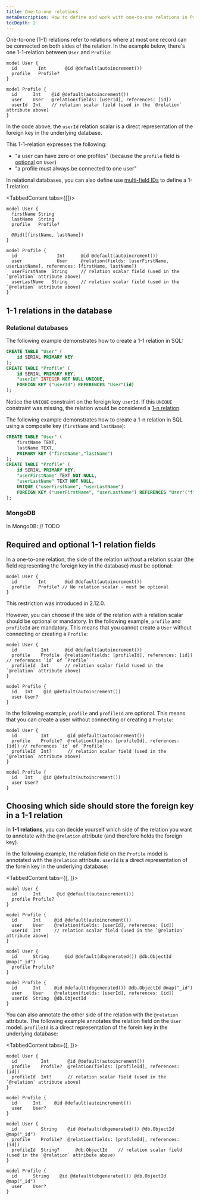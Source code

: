```yaml
---
title: One-to-one relations
metaDescription: How to define and work with one-to-one relations in Prisma.
tocDepth: 2
---
```


<TopBlock>

One-to-one (1-1) relations refer to relations where at most one record can be connected on both sides of the relation. In the example below, there's one 1-1-relation between `User` and `Profile`:

```prisma
model User {
  id        Int       @id @default(autoincrement())
  profile   Profile?
}

model Profile {
  id      Int    @id @default(autoincrement())
  user    User   @relation(fields: [userId], references: [id])
  userId  Int    // relation scalar field (used in the `@relation` attribute above)
}
```

In the code above, the `userId` relation scalar is a direct representation of the foreign key in the underlying database.

This 1-1-relation expresses the following:

- "a user can have zero or one profiles" (because the `profile` field is [optional](data-model#type-modifiers) on `User`)
- "a profile must always be connected to one user"


In relational databases, you can also define use [multi-field IDs](../../../reference/api-reference/prisma-schema-reference#id-1) to define a 1-1 relation:

<TabbedContent tabs={[<FileWithIcon text="Relational databases only" icon="database"/>]}>
<tab>

```prisma
model User {
  firstName String
  lastName  String
  profile   Profile?

  @@id([firstName, lastName])
}

model Profile {
  id               Int      @id @default(autoincrement())
  user             User     @relation(fields: [userFirstName, userLastName], references: [firstName, lastName])
  userFirstName  String     // relation scalar field (used in the `@relation` attribute above)
  userLastName   String     // relation scalar field (used in the `@relation` attribute above)
}
```


</tab>
<tab>
</tab>
</TabbedContent>

</TopBlock>

## 1-1 relations in the database

### Relational databases

The following example demonstrates how to create a 1-1 relation in SQL:

```sql
CREATE TABLE "User" (
    id SERIAL PRIMARY KEY
);
CREATE TABLE "Profile" (
    id SERIAL PRIMARY KEY,
    "userId" INTEGER NOT NULL UNIQUE,
    FOREIGN KEY ("userId") REFERENCES "User"(id)
);
```

Notice the `UNIQUE` constraint on the foreign key `userId`. If this `UNIQUE` constraint was missing, the relation would be considered a [1-n relation](one-to-many-relations).

The following example demonstrates how to create a 1-n relation in SQL using a composite key (`firstName` and `lastName`):

```sql
CREATE TABLE "User" (
    firstName TEXT,
    lastName TEXT,
    PRIMARY KEY ("firstName","lastName")
);
CREATE TABLE "Profile" (
    id SERIAL PRIMARY KEY,
    "userFirstName" TEXT NOT NULL,
    "userLastName" TEXT NOT NULL,
    UNIQUE ("userFirstName", "userLastName")
    FOREIGN KEY ("userFirstName", "userLastName") REFERENCES "User"("firstName", "lastName")
);
```

### MongoDB

In MongoDB: // TODO

## Required and optional 1-1 relation fields

In a one-to-one relation, the side of the relation _without_ a relation scalar (the field representing the foreign key in the database) _must_ be optional:

```prisma highlight=3;normal
model User {
  id        Int       @id @default(autoincrement())
  profile   Profile? // No relation scalar - must be optional
}
```

This restriction was introduced in 2.12.0.

However, you can choose if the side of the relation _with_ a relation scalar should be optional or mandatory. In the following example, `profile` and `profileId` are mandatory. This means that you cannot create a `User` without connecting or creating a `Profile`:

```prisma
model User {
  id         Int      @id @default(autoincrement())
  profile    Profile  @relation(fields: [profileId], references: [id]) // references `id` of `Profile`
  profileId  Int      // relation scalar field (used in the `@relation` attribute above)
}

model Profile {
  id   Int    @id @default(autoincrement())
  user User?
}
```

In the following example, `profile` and `profileId` are optional. This means that you can create a user without connecting or creating a `Profile`:

```prisma
model User {
  id         Int       @id @default(autoincrement())
  profile    Profile?  @relation(fields: [profileId], references: [id]) // references `id` of `Profile`
  profileId  Int?      // relation scalar field (used in the `@relation` attribute above)
}

model Profile {
  id   Int    @id @default(autoincrement())
  user User?
}
```

## Choosing which side should store the foreign key in a 1-1 relation

In **1-1 relations**, you can decide yourself which side of the relation you want to annotate with the `@relation` attribute (and therefore holds the foreign key). 

In the following example, the relation field on the `Profile` model is annotated with the `@relation` attribute. `userId` is a direct representation of the forein key in the underlying database:

<TabbedContent tabs={[<FileWithIcon text="Relational databases" icon="database"/>, <FileWithIcon text="MongoDB" icon="database"/>]}>
<tab>

```prisma
model User {
  id      Int      @id @default(autoincrement())
  profile Profile?
}

model Profile {
  id      Int     @id @default(autoincrement())
  user    User    @relation(fields: [userId], references: [id])
  userId  Int     // relation scalar field (used in the `@relation` attribute above)
}
```

</tab>
<tab>

```prisma
model User {
  id      String      @id @default(dbgenerated()) @db.ObjectId @map("_id")
  profile Profile?
}

model Profile {
  id      Int     @id @default(dbgenerated()) @db.ObjectId @map("_id")
  user    User    @relation(fields: [userId], references: [id])
  userId  String  @db.ObjectId
}
```
</tab>
</TabbedContent>

You can also annotate the other side of the relation with the `@relation` attribute. The following example annotates the relation field on the `User` model. `profileId` is a direct representation of the forein key in the underlying database:

<TabbedContent tabs={[<FileWithIcon text="Relational databases" icon="database"/>, <FileWithIcon text="MongoDB" icon="database"/>]}>
<tab>

```prisma
model User {
  id         Int       @id @default(autoincrement())
  profile    Profile?  @relation(fields: [profileId], references: [id])
  profileId  Int?      // relation scalar field (used in the `@relation` attribute above)
}

model Profile {
  id      Int     @id @default(autoincrement())
  user    User?
}
```

</tab>
<tab>

```prisma
model User {
  id         String    @id @default(dbgenerated()) @db.ObjectId @map("_id")
  profile    Profile?  @relation(fields: [profileId], references: [id])
  profileId  String?      @db.ObjectId    // relation scalar field (used in the `@relation` attribute above)
}

model Profile {
  id      String    @id @default(dbgenerated()) @db.ObjectId @map("_id")
  user    User?
}
```

</tab>
</TabbedContent>